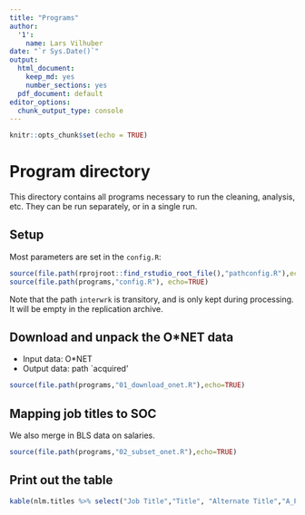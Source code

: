 ```yaml
---
title: "Programs"
author:
  '1':
    name: Lars Vilhuber
date: "`r Sys.Date()`"
output:
  html_document:
    keep_md: yes
    number_sections: yes
  pdf_document: default
editor_options:
  chunk_output_type: console
---
```


```r
knitr::opts_chunk$set(echo = TRUE)
```
# Program directory
This directory contains all programs necessary to run the cleaning, analysis, etc. They can be run separately, or in a single run. 

## Setup
Most parameters are set in the `config.R`:
```r
source(file.path(rprojroot::find_rstudio_root_file(),"pathconfig.R"),echo=TRUE)
source(file.path(programs,"config.R"), echo=TRUE)
```

Note that the path `interwrk` is transitory, and is only kept during processing. It will be empty in the replication archive.




## Download and unpack the O&ast;NET data

 - Input data: O&ast;NET 
 - Output data: path `acquired'
 
```r
source(file.path(programs,"01_download_onet.R"),echo=TRUE)
```

## Mapping job titles to SOC
We also merge in BLS data on salaries.
```r
source(file.path(programs,"02_subset_onet.R"),echo=TRUE)
```

## Print out the table
```r
kable(nlm.titles %>% select("Job Title","Title", "Alternate Title","A_PCT25","A_MEDIAN","A_PCT75"))
```

